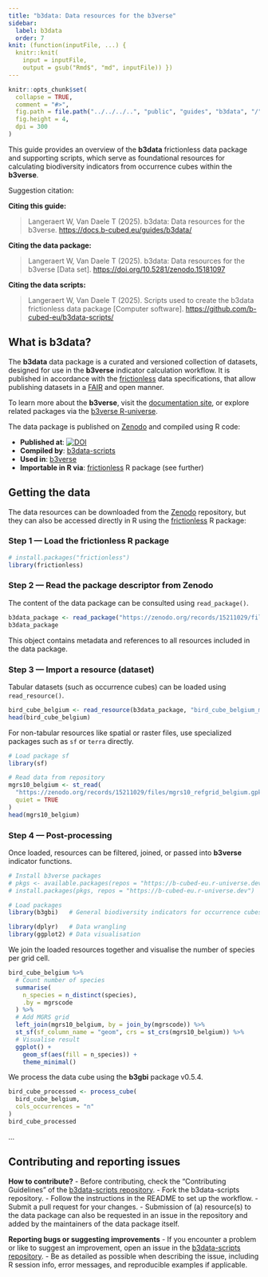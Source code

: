```yaml
---
title: "b3data: Data resources for the b3verse"
sidebar:
  label: b3data
  order: 7
knit: (function(inputFile, ...) {
  knitr::knit(
    input = inputFile,
    output = gsub("Rmd$", "md", inputFile)) })
---
```


<!-- b3data.md is generated from b3data.Rmd Please edit that file -->

```r
knitr::opts_chunk$set(
  collapse = TRUE,
  comment = "#>",
  fig.path = file.path("../../../..", "public", "guides", "b3data", "/"),
  fig.height = 4,
  dpi = 300
)
```

This guide provides an overview of the **b3data** frictionless data package and supporting scripts, which serve as foundational resources for calculating biodiversity indicators from occurrence cubes within the **b3verse**.

Suggestion citation:

**Citing this guide:**

> Langeraert W, Van Daele T (2025). b3data: Data resources for the b3verse. <https://docs.b-cubed.eu/guides/b3data/>

**Citing the data package:**

> Langeraert W, Van Daele T (2025). b3data: Data resources for the b3verse [Data set]. <https://doi.org/10.5281/zenodo.15181097>

**Citing the data scripts:**

> Langeraert W, Van Daele T (2025). Scripts used to create the b3data frictionless data package [Computer software]. <https://github.com/b-cubed-eu/b3data-scripts/>

## What is b3data?

The **b3data** data package is a curated and versioned collection of datasets, designed for use in the **b3verse** indicator calculation workflow.
It is published in accordance with the [frictionless](https://docs.ropensci.org/frictionless/) data specifications, that allow publishing datasets in a [FAIR](https://www.go-fair.org/fair-principles/) and open manner.

To learn more about the **b3verse**, visit the [documentation site](https://docs.b-cubed.eu/guides/b3verse/), or explore related packages via the [b3verse R-universe](https://b-cubed-eu.r-universe.dev/).

The data package is published on [Zenodo](https://doi.org/10.5281/zenodo.15181097) and compiled using R code:

- **Published at**: [![DOI](https://zenodo.org/badge/DOI/10.5281/zenodo.15181097.svg)](https://doi.org/10.5281/zenodo.15181097)
- **Compiled by**: [b3data-scripts](https://github.com/b-cubed-eu/b3data-scripts)
- **Used in**: [b3verse](https://docs.b-cubed.eu/guides/b3verse/)
- **Importable in R via**:
  [frictionless](https://docs.ropensci.org/frictionless/) R package (see further)

## Getting the data

The data resources can be downloaded from the [Zenodo](https://doi.org/10.5281/zenodo.15181097) repository, but they can also be accessed directly in R using the [frictionless](https://docs.ropensci.org/frictionless/) R package:

### Step 1 — Load the frictionless R package

```r
# install.packages("frictionless")
library(frictionless)
```

### Step 2 — Read the package descriptor from Zenodo

The content of the data package can be consulted using `read_package()`.

```r
b3data_package <- read_package("https://zenodo.org/records/15211029/files/datapackage.json")
b3data_package
```

This object contains metadata and references to all resources included in the data package.

### Step 3 — Import a resource (dataset)

Tabular datasets (such as occurrence cubes) can be loaded using `read_resource()`.

```r
bird_cube_belgium <- read_resource(b3data_package, "bird_cube_belgium_mgrs10")
head(bird_cube_belgium)
```

For non-tabular resources like spatial or raster files, use specialized packages such as `sf` or `terra` directly.

```r
# Load package sf
library(sf)

# Read data from repository
mgrs10_belgium <- st_read(
  "https://zenodo.org/records/15211029/files/mgrs10_refgrid_belgium.gpkg",
  quiet = TRUE
)
head(mgrs10_belgium)
```

### Step 4 — Post-processing

Once loaded, resources can be filtered, joined, or passed into **b3verse** indicator functions.

```r
# Install b3verse packages
# pkgs <- available.packages(repos = "https://b-cubed-eu.r-universe.dev")[, "Package"]
# install.packages(pkgs, repos = "https://b-cubed-eu.r-universe.dev")

# Load packages
library(b3gbi)   # General biodiversity indicators for occurrence cubes

library(dplyr)   # Data wrangling
library(ggplot2) # Data visualisation
```

We join the loaded resources together and visualise the number of species per grid cell.

```r
bird_cube_belgium %>%
  # Count number of species
  summarise(
    n_species = n_distinct(species),
    .by = mgrscode
  ) %>%
  # Add MGRS grid
  left_join(mgrs10_belgium, by = join_by(mgrscode)) %>%
  st_sf(sf_column_name = "geom", crs = st_crs(mgrs10_belgium)) %>%
  # Visualise result
  ggplot() +
    geom_sf(aes(fill = n_species)) +
    theme_minimal()
```

We process the data cube using the **b3gbi** package v0.5.4.

```r
bird_cube_processed <- process_cube(
  bird_cube_belgium,
  cols_occurrences = "n"
)
bird_cube_processed
```

...

## Contributing and reporting issues

**How to contribute?**
- Before contributing, check the “Contributing Guidelines” of the [b3data-scripts repository](https://github.com/b-cubed-eu/b3data-scripts/blob/main/.github/CONTRIBUTING.md).
- Fork the b3data-scripts repository.
- Follow the instructions in the README to set up the workflow.
- Submit a pull request for your changes.
- Submission of (a) resource(s) to the data package can also be requested in an issue in the repository and added by the maintainers of the data package itself.

**Reporting bugs or suggesting improvements**
- If you encounter a problem or like to suggest an improvement, open an issue in the [b3data-scripts repository](https://github.com/b-cubed-eu/b3data-scripts/issues).
- Be as detailed as possible when describing the issue, including R session info, error messages, and reproducible examples if applicable.
